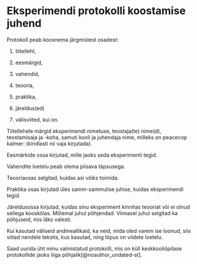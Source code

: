 []{#eksperimendi-protokolli-koostamise-juhend}

# Eksperimendi protokolli koostamise juhend

Protokoll peab koosnema järgmistest osadest:

1. tiitelleht,

2. eesmärgid,

3. vahendid,

4. teooria,

5. praktika,

6. järeldus(ed)

7. välisviited, kui on.

Tiitellehele märgid eksperimendi nimetuse, teostaja(te) nime(d), teostamisaja ja -koha, samuti kooli ja juhendaja nime, milleks on peacecop kalmer: (kindlasti nii vaja kirjutada).

Eesmärkide ossa kirjutad, mille jaoks seda eksperimenti tegid.

Vahendite loetelu peab olema piisava täpsusega.

Teooriaosas selgitad, kuidas asi võiks toimida.

Praktika osas kirjutad üles samm-sammulise juhise, kuidas eksperimendi tegid.

Järeldusossa kirjutad, kuidas sinu eksperiment kinnitas teooriat või ei olnud sellega kooskõlas. Mõlemal juhul põhjendad. Viimasel juhul selgitad ka põhjuseid, mis läks valesti.

Kui kasutad väliseid andmeallikaid, ka neid, mida oled varem ise loonud, siis viitad nendele tekstis, kus kasutad, ning lõpus on viidete loetelu.

Saad uurida üht minu valmistatud protokolli, mis on küll keskkooliõpilase protokollide jaoks liiga põhjalik[@noauthor_undated-st].
